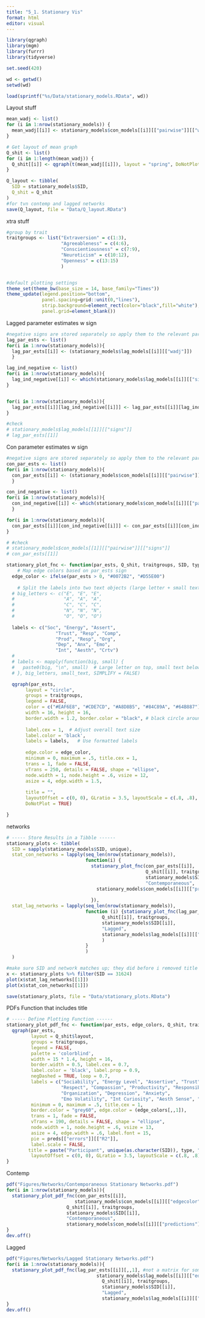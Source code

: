```yaml
---
title: "5_1. Stationary Vis"
format: html
editor: visual
---
```


```r
library(qgraph)
library(mgm)
library(furrr)
library(tidyverse)

set.seed(420)

wd <- getwd()
setwd(wd)
```

```r
load(sprintf("%s/Data/stationary_models.RData", wd)) 

```

Layout stuff

```r
mean_wadj <- list()
for (i in 1:nrow(stationary_models)) {
  mean_wadj[[i]] <- stationary_models$con_models[[i]][["pairwise"]][["wadj"]]  # Using the contemporaneous network for layout
}

# Get layout of mean graph
Q_shit <- list()
for (i in 1:length(mean_wadj)) {
  Q_shit[[i]] <- qgraph(t(mean_wadj[[i]]), layout = "spring", DoNotPlot = TRUE, repulsion = 0.6)
}

Q_layout <- tibble(
  SID = stationary_models$SID,
  Q_shit = Q_shit
)
#for tvn contemp and lagged networks
save(Q_layout, file = "Data/Q_layout.RData")
```

xtra stuff

```r
#group by trait
traitgroups <- list("Extraversion" = c(1:3), 
                    "Agreeableness" = c(4:6),
                    "Conscientiousness" = c(7:9),
                    "Neuroticism" = c(10:12),
                    "Openness" = c(13:15)
                    )


#default plotting settings
theme_set(theme_bw(base_size = 14, base_family="Times"))
theme_update(legend.position="bottom", 
             panel.spacing=grid::unit(0,"lines"),
             strip.background=element_rect(color="black",fill="white"),
             panel.grid=element_blank())
```

Lagged parameter estimates w sign

```r
#negative signs are stored separately so apply them to the relevant parameter estimates
lag_par_ests <- list()
for(i in 1:nrow(stationary_models)){
  lag_par_ests[[i]] <- (stationary_models$lag_models[[i]][["wadj"]])
  }

lag_ind_negative <- list()
for(i in 1:nrow(stationary_models)){
  lag_ind_negative[[i]] <- which(stationary_models$lag_models[[i]][["signs"]] == -1, arr.ind = T)
}


for(i in 1:nrow(stationary_models)){
  lag_par_ests[[i]][lag_ind_negative[[i]]] <- lag_par_ests[[i]][lag_ind_negative[[i]]]*-1
}

#check
# stationary_models$lag_models[[1]][["signs"]]
# lag_par_ests[[1]]

```

Con parameter estimates w sign

```r
#negative signs are stored separately so apply them to the relevant parameter estimates
con_par_ests <- list()
for(i in 1:nrow(stationary_models)){
  con_par_ests[[i]] <- (stationary_models$con_models[[i]][["pairwise"]][["wadj"]])
  }

con_ind_negative <- list()
for(i in 1:nrow(stationary_models)){
  con_ind_negative[[i]] <- which(stationary_models$con_models[[i]][["pairwise"]][["signs"]] == -1, arr.ind = T)
  }

for(i in 1:nrow(stationary_models)){
  con_par_ests[[i]][con_ind_negative[[i]]] <- con_par_ests[[i]][con_ind_negative[[i]]]*-1
}

# #check
# stationary_models$con_models[[1]][["pairwise"]][["signs"]]
# con_par_ests[[1]]
```

```r
stationary_plot_fnc <- function(par_ests, Q_shit, traitgroups, SID, type, preds) {
    # Map edge colors based on par_ests sign
  edge_color <- ifelse(par_ests > 0, "#0072B2", "#D55E00")
  
    # Split the labels into two text objects (large letter + small text)
  # big_letters <- c("E", "E", "E",
  #                  "A", "A", "A",
  #                  "C", "C", "C",
  #                  "N", "N", "N",
  #                  "O", "O", "O")
  
  labels <- c("Soc", "Energy", "Assert",
                  "Trust", "Resp", "Comp", 
                  "Prod", "Resp", "Org", 
                  "Dep", "Anx", "Emo", 
                  "Int", "Aesth", "Crtv")
  # 
  # labels <- mapply(function(big, small) {
  #   paste0(big, "\n", small)  # Large letter on top, small text below
  # }, big_letters, small_text, SIMPLIFY = FALSE)

  qgraph(par_ests, 
       layout = "circle", 
       groups = traitgroups, 
       legend = FALSE,
       color = c("#EAF6E8", "#CDE7CD", "#A8D8B5", "#84C89A", "#64B887"),
       width = 16, height = 16,
       border.width = 1.2, border.color = "black", # black circle around node
       
       label.cex = 1,  # Adjust overall text size
       label.color = 'black',
       labels = labels,   # Use formatted labels
       
       edge.color = edge_color, 
       minimum = 0, maximum = .5, title.cex = 1, 
       trans = 1, fade = FALSE,
       vTrans = 250, details = FALSE, shape = "ellipse", 
       node.width = 1, node.height = .6, vsize = 12, 
       asize = 4, edge.width = 1.5,
       
       title = "",
       layoutOffset = c(0, 0), GLratio = 3.5, layoutScale = c(.8, .8),
       DoNotPlot = TRUE)

}
```

networks

```r
# ----- Store Results in a Tibble ------
stationary_plots <- tibble(
  SID = sapply(stationary_models$SID, unique),
  stat_con_networks = lapply(seq_len(nrow(stationary_models)), 
                             function(i) {
                               stationary_plot_fnc(con_par_ests[[i]],
                                                   Q_shit[[i]], traitgroups, 
                                                   stationary_models$SID[[i]], 
                                                   "Contemporaneous",
                                 stationary_models$con_models[[i]][["predictions"]])
                                                                                     
                               }),
  stat_lag_networks = lapply(seq_len(nrow(stationary_models)),
                             function (i) {stationary_plot_fnc(lag_par_ests[[i]][,,1], #not a matrix for some reason 
                                   Q_shit[[i]], traitgroups, 
                                   stationary_models$SID[[i]], 
                                   "Lagged",
                                   stationary_models$lag_models[[i]][["predictions"]]
                                   )
                             }
                             )
  )

#make sure SID and network matches up; they did before i removed title
x <- stationary_plots %>% filter(SID == 31624)
plot(x$stat_lag_networks[[1]])
plot(x$stat_con_networks[[1]])

save(stationary_plots, file = "Data/stationary_plots.RData")
```

PDFs Function that includes title

```r
# ----- Define Plotting Function ------
stationary_plot_pdf_fnc <- function(par_ests, edge_colors, Q_shit, traitgroups, SID, type, preds) {
  qgraph(par_ests, 
         layout = Q_shit$layout, 
         groups = traitgroups, 
         legend = FALSE,
         palette = 'colorblind',
         width = 15 * 1.4, height = 16,
         border.width = 0.5, label.cex = 0.7, 
         label.color = 'black', label.prop = 0.9, 
         negDashed = TRUE, loop = 0.7,
         labels = c("Sociability", "Energy Level", "Assertive", "Trust",
                    "Respect", "Compassion", "Productivity", "Responsibility" , 
                    "Organization", "Depression", "Anxiety",
                    "Emo Volatility", "Int Curiosity", "Aesth Sense", "Crtv Imagination"), 
         minimum = 0, maximum = .5, title.cex = 1, 
         border.color = "grey60", edge.color = (edge_colors[,,1]), 
         trans = 1, fade = FALSE,
         vTrans = 190, details = FALSE, shape = "ellipse", 
         node.width = 1, node.height = .6, vsize = 13, 
         asize = 4, edge.width = .6, label.font = 15,
         pie = preds[["errors"]][["R2"]], 
         label.scale = FALSE,
        title = paste("Participant", unique(as.character(SID)), type, "Stationary Network"),
         layoutOffset = c(0, 0), GLratio = 3.5, layoutScale = c(.8, .8)) 
}
```

Contemp

```r
pdf("Figures/Networks/Contemporaneous Stationary Networks.pdf")
for(i in 1:nrow(stationary_models)){
  stationary_plot_pdf_fnc(con_par_ests[[i]], 
                         stationary_models$con_models[[i]][["edgecolor"]],
                      Q_shit[[i]], traitgroups, 
                      stationary_models$SID[[i]], 
                      "Contemporaneous",
                      stationary_models$con_models[[i]][["predictions"]])
}
dev.off()
```

Lagged

```r
pdf("Figures/Networks/Lagged Stationary Networks.pdf")
for(i in 1:nrow(stationary_models)){
  stationary_plot_pdf_fnc(lag_par_ests[[i]][,,1], #not a matrix for some reason 
                                 stationary_models$lag_models[[i]][["edgecolor"]],
                                   Q_shit[[i]], traitgroups, 
                                   stationary_models$SID[[i]], 
                                   "Lagged",
                                   stationary_models$lag_models[[i]][["predictions"]])
}
dev.off()
```
